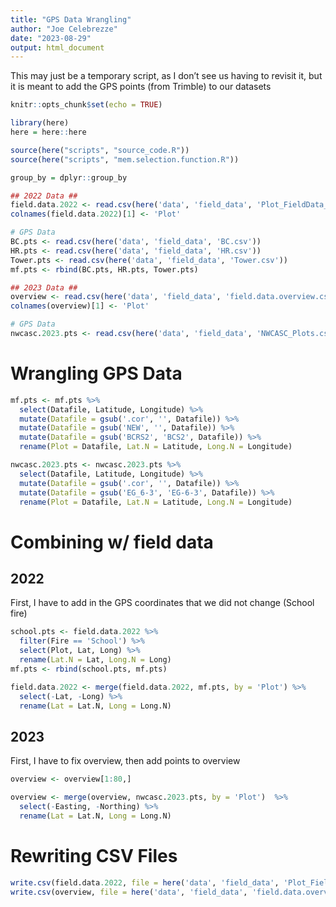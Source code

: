 ```yaml
---
title: "GPS Data Wrangling"
author: "Joe Celebrezze"
date: "2023-08-29"
output: html_document
---
```


This may just be a temporary script, as I don't see us having to revisit it, but it is meant to add the GPS points (from Trimble) to our datasets

```r
knitr::opts_chunk$set(echo = TRUE)

library(here)
here = here::here

source(here("scripts", "source_code.R"))
source(here("scripts", "mem.selection.function.R"))

group_by = dplyr::group_by

## 2022 Data ##
field.data.2022 <- read.csv(here('data', 'field_data', 'Plot_FieldData_AllFires.csv'))[,2:20]
colnames(field.data.2022)[1] <- 'Plot'

# GPS Data
BC.pts <- read.csv(here('data', 'field_data', 'BC.csv'))
HR.pts <- read.csv(here('data', 'field_data', 'HR.csv'))
Tower.pts <- read.csv(here('data', 'field_data', 'Tower.csv'))
mf.pts <- rbind(BC.pts, HR.pts, Tower.pts)

## 2023 Data ##
overview <- read.csv(here('data', 'field_data', 'field.data.overview.csv'))[1:80,1:12]
colnames(overview)[1] <- 'Plot'

# GPS Data
nwcasc.2023.pts <- read.csv(here('data', 'field_data', 'NWCASC_Plots.csv'))
```

# Wrangling GPS Data
```r
mf.pts <- mf.pts %>% 
  select(Datafile, Latitude, Longitude) %>% 
  mutate(Datafile = gsub('.cor', '', Datafile)) %>% 
  mutate(Datafile = gsub('NEW', '', Datafile)) %>% 
  mutate(Datafile = gsub('BCRS2', 'BCS2', Datafile)) %>% 
  rename(Plot = Datafile, Lat.N = Latitude, Long.N = Longitude)

nwcasc.2023.pts <- nwcasc.2023.pts %>% 
  select(Datafile, Latitude, Longitude) %>% 
  mutate(Datafile = gsub('.cor', '', Datafile)) %>% 
  mutate(Datafile = gsub('EG_6-3', 'EG-6-3', Datafile)) %>% 
  rename(Plot = Datafile, Lat.N = Latitude, Long.N = Longitude)
```

# Combining w/ field data

## 2022
First, I have to add in the GPS coordinates that we did not change (School fire)
```r
school.pts <- field.data.2022 %>% 
  filter(Fire == 'School') %>% 
  select(Plot, Lat, Long) %>% 
  rename(Lat.N = Lat, Long.N = Long)
mf.pts <- rbind(school.pts, mf.pts)

field.data.2022 <- merge(field.data.2022, mf.pts, by = 'Plot') %>% 
  select(-Lat, -Long) %>% 
  rename(Lat = Lat.N, Long = Long.N)
```

## 2023
First, I have to fix overview, then add points to overview
```r
overview <- overview[1:80,]

overview <- merge(overview, nwcasc.2023.pts, by = 'Plot')  %>% 
  select(-Easting, -Northing) %>% 
  rename(Lat = Lat.N, Long = Long.N)
```

# Rewriting CSV Files
```r
write.csv(field.data.2022, file = here('data', 'field_data', 'Plot_FieldData_AllFires.csv'))
write.csv(overview, file = here('data', 'field_data', 'field.data.overview.csv'))
```

